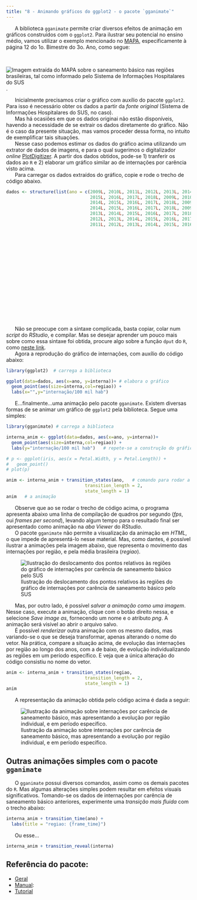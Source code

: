 ```yaml
---
title: "8 - Animando gráficos do ggplot2 - o pacote `gganimate`"
---
```


|       A biblioteca `gganimate` permite criar diversos efeitos de animação em gráficos construídos com o `ggplot2`. Para ilustrar seu potencial no ensino médio, vamos utilizar o exemplo mencionado no [MAPA](https://seliga.educacao.mg.gov.br/cardenos-mapa), especificamente à página 12 do 1o. Bimestre do 3o. Ano, como segue:

\

![Imagem extraída do MAPA sobre o saneamento básico nas regiões brasileiras, tal como informado pelo Sistema de Informações Hospitalares do SUS](saneamento.png).

|       Inicialmente precisamos criar o gráfico com auxílio do pacote `ggplot2`. Para isso é necessário obter os dados a partir da *fonte original* (Sistema de Informações Hospitalares do SUS, no caso).

|       Mas há ocasiões em que os dados originai não estão disponíveis, havendo a necessidade de se extrair os dados diretamente do gráfico. Não é o caso da presente situação, mas vamos proceder dessa forma, no intuito de exemplificar tais situações.

|       Nesse caso podemos estimar os dados do gráfico acima utilizando um extrator de dados de imagens, e para o qual sugerimos o digitalizador *online* [PlotDigitizer](https://plotdigitizer.com/app). A partir dos dados obtidos, pode-se 1) tranferir os dados ao `R` e 2) elaborar um gráfico similar ao de internações por carência visto acima.

|       Para carregar os dados extraídos do gráfico, copie e rode o trecho de código abaixo.

```r
dados <- structure(list(ano = c(2009L, 2010L, 2011L, 2012L, 2013L, 2014L, 
                                2015L, 2016L, 2017L, 2018L, 2009L, 2010L, 2011L, 2012L, 2013L, 
                                2014L, 2015L, 2016L, 2017L, 2018L, 2009L, 2011L, 2012L, 2013L, 
                                2014L, 2015L, 2016L, 2017L, 2018L, 2009L, 2010L, 2011L, 2012L, 
                                2013L, 2014L, 2015L, 2016L, 2017L, 2018L, 2009L, 2010L, 2011L, 
                                2012L, 2013L, 2014L, 2015L, 2016L, 2017L, 2018L, 2009L, 2010L, 
                                2011L, 2012L, 2013L, 2014L, 2015L, 2016L, 2017L, 2018L), interna = c(56.5, 
                                                                                                     74.9, 57.9, 43.8, 45.2, 38.1, 36.7, 48, 22.6, 28.2, 142.7, 152.5, 
                                                                                                     107.3, 97.5, 91.8, 81.9, 81.9, 76.3, 63.6, 46.6, 183.6, 161, 
                                                                                                     134.2, 132.8, 110.2, 111.6, 103.1, 63.6, 63.6, 226, 317.8, 161, 
                                                                                                     148.3, 169.5, 137, 139.8, 115.8, 76.3, 76.3, 311, 343.2, 289.5, 
                                                                                                     248.6, 233.1, 187.9, 187.9, 187.9, 134.2, 120.1, 450.6, 488.7, 
                                                                                                     384.2, 305.1, 265.5, 223.2, 226, 170.9, 134.2, 108.8), regiao = c("Sudeste", 
                                                                                                                                                                       "Sudeste", "Sudeste", "Sudeste", "Sudeste", "Sudeste", "Sudeste", 
                                                                                                                                                                       "Sudeste", "Sudeste", "Sudeste", "Sul", "Sul", "Sul", "Sul", 
                                                                                                                                                                       "Sul", "Sul", "Sul", "Sul", "Sul", "Sul", "Brasil", "Brasil", 
                                                                                                                                                                       "Brasil", "Brasil", "Brasil", "Brasil", "Brasil", "Brasil", "Brasil", 
                                                                                                                                                                       "Centro-oeste", "Centro-oeste", "Centro-oeste", "Centro-oeste", 
                                                                                                                                                                       "Centro-oeste", "Centro-oeste", "Centro-oeste", "Centro-oeste", 
                                                                                                                                                                       "Centro-oeste", "Centro-oeste", "Nordeste", "Nordeste", "Nordeste", 
                                                                                                                                                                       "Nordeste", "Nordeste", "Nordeste", "Nordeste", "Nordeste", "Nordeste", 
                                                                                                                                                                       "Nordeste", "Norte", "Norte", "Norte", "Norte", "Norte", "Norte", 
                                                                                                                                                                       "Norte", "Norte", "Norte", "Norte")), class = "data.frame", row.names = c(NA, 
                                                                                                                                                                                                                                                 -59L))
```

|       Não se preocupe com a sintaxe complicada, basta copiar, colar num *script* do *RStudio*, e compilar. Mas se desejar aprender um pouco mais sobre como essa sintaxe foi obtida, procure algo sobre a função `dput` do `R`, como [neste link](https://rdrr.io/r/base/dput.html).

|       Agora a reprodução do gráfico de internações, com auxílio do código abaixo:

```r

library(ggplot2)  # carrega a biblioteca

ggplot(data=dados, aes(x=ano, y=interna))+ # elabora o gráfico
  geom_point(aes(size=interna,col=regiao)) +
  labs(x="",y="internação/100 mil hab")
```

|       E...finalmente...uma animação pelo pacote `gganimate`. Existem diversas formas de se animar um gráfico de `ggplot2` pela biblioteca. Segue uma simples:

```r
library(gganimate) # carrega a biblioteca

interna_anim <- ggplot(data=dados, aes(x=ano, y=interna))+ 
  geom_point(aes(size=interna,col=regiao)) +
  labs(y="internação/100 mil hab")   # repete-se a construção do gráfico

# p <- ggplot(iris, aes(x = Petal.Width, y = Petal.Length)) +
#   geom_point()
# plot(p)

anim <- interna_anim + transition_states(ano,   # comando para rodar a animação
                              transition_length = 2,
                              state_length = 1)
anim   # a animação 
```

|       Observe que ao se rodar o trecho de código acima, o programa apresenta abaixo uma linha de compilação de quadros por segundo (*fps*, oui *frames per second*), levando algum tempo para o resultado final ser apresentado como animação na *aba Viewer* do *RStudio*.

|       O pacote `gganimate` não permite a visualização da animação em *HTML*, o que impede de apresentá-lo nesse material. Mas, como dantes, é possível ilustrar a animações pela imagem abaixo, que representa o movimento das internações por região, e pela média brasileira (*regiao*).

![Ilustração do deslocamento dos pontos relativos às regiões do gráfico de internações por carência de saneamento básico pelo SUS](saneamento_anim.png)

|       Mas, por outro lado, é possível *salvar a animação como uma imagem*. Nesse caso, execute a animação, clique com o botão direito nessa, e selecione *Save image as*, fornecendo um nome e o atributo *png*. A animação será visível ao abrir o arquivo salvo.

|       É possível *renderizar* outra animação com os mesmo dados, mas variando-se o que se deseja transformar, apenas alterando o nome do vetor. Na prática, compare a situação acima, de evolução das internações por região ao longo dos anos, com a de baixo, de evolução individualizando as regiões em um período específico. E veja que a única alteração do código consistiu no nome do vetor.

```r
anim <- interna_anim + transition_states(regiao,
                              transition_length = 2,
                              state_length = 1)
anim
```

|       A representação da animação obtida pelo código acima é dada a seguir:

![Ilustração da animação sobre internações por carência de saneamento básico, mas apresentando a evolução por região individual, e em período específico.](saneamento_anim2.png)

## Outras animações simples com o pacote `gganimate`

|       O `gganimate` possui diversos comandos, assim como os demais pacotes do `R`. Mas algumas alterações simples podem resultar em efeitos visuais significativos. Tomando-se os dados de internações por carência de saneamento básico anteriores, experimente uma *transição mais fluida* com o trecho abaixo:

```r
interna_anim + transition_time(ano) +
  labs(title = "regiao: {frame_time}")
```

|       Ou esse...

```r
interna_anim + transition_reveal(interna) 
```

## Referência do pacote:

-   [Geral](https://cran.r-project.org/web/packages/gganimate/index.html)
-   [Manual](https://cran.r-project.org/web/packages/gganimate/gganimate.pdf):
-   [Tutorial](https://gganimate.com/)
